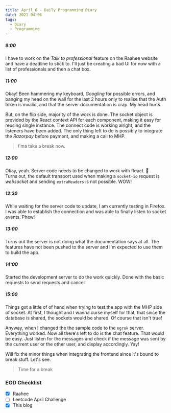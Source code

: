 ```yaml
---
title: April 6 - Daily Programming Diary
date: 2021-04-06
tags:
  - Diary
  - Programming
---
```


##### 9:00
I have to work on the _Talk to professional_ feature on the Raahee website and have a deadline to stick to.
I'll just be creating a bad UI for now with a list of professionals and then a chat box.

##### 11:00
Okay! Been hammering my keyboard, _Googling_ for possible errors, and banging my head on the wall for the last 2 hours only to realise that the Auth token is invalid, and that the server documentation is crap.
My head hurts. 

But, on the flip side, majority of the work is done. The socket object is provided by the React context API for each component, making it easy for reusing single instance. The connect code is working alright, and the listeners have been added. The only thing left to do is possibly to integrate the _Razorpay_ before payment, and making a call to MHP.

> I'ma take a break now.

##### 12:00
Okay, yeah. Server code needs to be changed to work with React. :facepalm:  
Turns out, the default transport used when making a `socket-io` request is _websocket_ and sending `extraHeaders` is not possible. WOW!

##### 12:30
While waiting for the server code to update, I am currently testing in Firefox. I was able to establish the connection and was able to finally listen to socket events. Phew!

##### 13:00
Turns out the server is not doing what the documentation says at all. The features have not been pushed to the server and I'm expected to use them to build the app. 

##### 14:00
Started the development server to do the work quickly. Done with the basic requests to send requests and cancel.

##### 15:00
Things got a little of of hand when trying to test the app with the MHP side of socket. At first, I thought and I wanna curse myself for that, that since the database is shared, the sockets would be shared. Of course that isn't true!

Anyway, when I changed the the sample code to the `ngrok` server. Everything worked. Now all there's left to do is the chat feature. That would be easy. Just listen for the messages and check if the message was sent by the current user or the other user, and display accordingly. Yay!

Will fix the minor things when integrating the frontend since it's bound to break stuff. Let's see.

> Time for a break

### EOD Checklist
- [x] Raahee
- [ ] Leetcode April Challenge
- [x] This blog